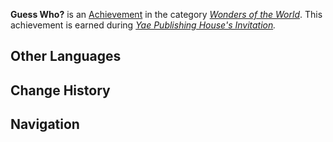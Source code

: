 {{Achievement Infobox
|title        = 
|id           = 84540
|order id     = 4064
|category     = Wonders of the World
|description  = Find out who [[Zhenyu]] really is.
|requirements = Earned during ''[[Yae Publishing House's Invitation]].''
|primogems    = 5
|tracking     = 
|hidden       = 1
|type         = Quest
}}
'''Guess Who?''' is an [[Achievement]] in the category ''[[Wonders of the World]]''. This achievement is earned during ''[[Yae Publishing House's Invitation]].''
<!--
==Trivia==

==Video Guides==
{{EVT
|video1   = 
|caption1 = 
}}
-->
==Other Languages==
{{Other Languages|default_hidden=1
|en      = Guess Who?
|zhs     = 猜猜我是谁？
|zhs_rm  = Cāicāi Wǒ Shì Shéi?
|zht     = 猜猜我是誰？
|zht_rm  = Cāicāi Wǒ Shì Shéi?
|ja      = だーれだ？
|ja_rm   = Daare da?
|ko      = 내가 누구게?
|ko_rm   = 
|es      = Adivina quién soy
|fr      = Devine qui c'est ?
|ru      = Угадай кто?
|th      = ทายซิ ใครเอ่ย?
|th_rm   = 
|vi      = Đoán xem tôi là ai?
|de      = Rate, wer da ist!
|id      = Tebak Siapa?
|pt      = Adivinha Quem?
}}

==Change History==
{{Change History|2.0}}
<!--
==References==
{{Reflist}}
-->
==Navigation==
{{Achievement Navbox|Wonders of the World|Quest}}